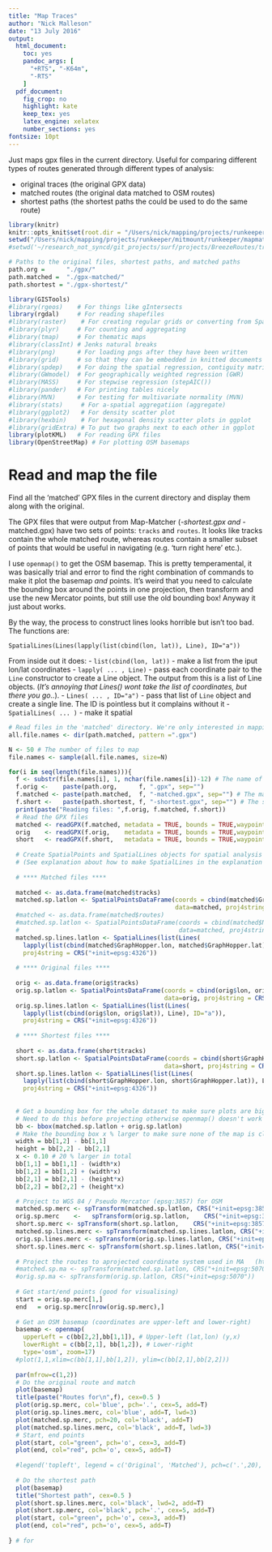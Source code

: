 ```yaml
---
title: "Map Traces"
author: "Nick Malleson"
date: "13 July 2016"
output:
  html_document: 
    toc: yes
    pandoc_args: [
      "+RTS", "-K64m",
      "-RTS"
    ]
  pdf_document:
    fig_crop: no
    highlight: kate
    keep_tex: yes
    latex_engine: xelatex
    number_sections: yes
fontsize: 10pt
---
```


Just maps gpx files in the current directory. Useful for comparing different types of routes generated through different types of analysis:

 - original traces (the original GPX data)
 - matched routes (the original data matched to OSM routes)
 - shortest paths (the shortest paths the could be used to do the same route)

```r
library(knitr)
knitr::opts_knit$set(root.dir = "/Users/nick/mapping/projects/runkeeper/mitmount/runkeeper/mapmatching-traces/")
setwd("/Users/nick/mapping/projects/runkeeper/mitmount/runkeeper/mapmatching-traces/")
#setwd('~/research_not_syncd/git_projects/surf/projects/BreezeRoutes/traces')

# Paths to the original files, shortest paths, and matched paths
path.org =      "./gpx/"
path.matched =  "./gpx-matched/"
path.shortest = "./gpx-shortest/"

library(GISTools)
#library(rgeos)    # For things like gIntersects
library(rgdal)     # For reading shapefiles
#library(raster)    # For creating regular grids or converting from SpatialPixelsDataFrame to raster
#library(plyr)     # For counting and aggregating
#library(tmap)     # For thematic maps
#library(classInt) # Jenks natural breaks
#library(png)      # For loading pngs after they have been written
#library(grid)     # so that they can be embedded in knitted documents
#library(spdep)    # For doing the spatial regression, contiguity matrices, etc.
#library(GWmodel)  # For geographically weighted regression (GWR)
#library(MASS)     # For stepwise regression (stepAIC())
#library(pander)   # For printing tables nicely
#library(MVN)      # For testing for multivariate normality (MVN)
#library(stats)     # For a-spatial aggregatiion (aggregate)
#library(ggplot2)   # For density scatter plot
#library(hexbin)    # For hexagonal density scatter plots in ggplot
#library(gridExtra) # To put two graphs next to each other in ggplot
library(plotKML)   # For reading GPX files
library(OpenStreetMap) # For plotting OSM basemaps
```

# Read and map the file

Find all the 'matched' GPX files in the current directory and display them along with the original.

The GPX files that were output from Map-Matcher (*-shortest.gpx and *-matched.gpx) have two sets of points: `tracks` and `routes`. It looks like tracks contain the whole matched route, whereas routes contain a smaller subset of points that would be useful in navigating (e.g. 'turn right here' etc.).

I use `openmap()` to get the OSM basemap. This is pretty temperamental, it was basically trial and error to find the right combination of commands to make it plot the basemap _and_ points. It's weird that you need to calculate the bounding box around the points in one projection, then transform and use the new Mercator points, but still use the old bounding box! Anyway it just about works.

By the way, the process to construct lines looks horrible but isn't too bad. The functions are:

`SpatialLines(Lines(lapply(list(cbind(lon, lat)), Line), ID="a"))`

From inside out it does:
 - `list(cbind(lon, lat))` - make a list from the iput lon/lat coordinates
 - `lapply( ... , Line)` - pass each coordinate pair to the `Line` constructor to create a Line object. The output from this is a list of Line objects. (_It's annoying that Lines() wont take the list of coordinates, but there you go.._).
 - `Lines( ... , ID="a")` - pass that list of `Line` object and create a single line. The ID is pointless but it complains without it
 - `SpatialLines( ... )` - make it spatial


```r

# Read files in the 'matched' directory. We're only interested in mapping routes that have been matched (and if they've ben matched then they probably also have a companion shortest path).
all.file.names <- dir(path.matched, pattern =".gpx")

N <- 50 # The number of files to map
file.names <- sample(all.file.names, size=N)

for(i in seq(length(file.names))){
  f <- substr(file.names[i], 1, nchar(file.names[i])-12) # The name of the file without the '-matched.gpx' extension.
  f.orig <-    paste(path.org,      f, ".gpx", sep="")
  f.matched <- paste(path.matched,  f, "-matched.gpx", sep="") # The matched file (f531b5395-matched.gpx)
  f.short <-   paste(path.shortest, f, "-shortest.gpx", sep="") # The shortest path (f531b5395-shortest.gpx)
  print(paste("Reading files: ",f.orig, f.matched, f.short))
  # Read the GPX files
  matched <- readGPX(f.matched, metadata = TRUE, bounds = TRUE,waypoints = FALSE, tracks = TRUE, routes = TRUE)
  orig    <- readGPX(f.orig,    metadata = TRUE, bounds = TRUE,waypoints = FALSE, tracks = TRUE, routes = TRUE)
  short   <- readGPX(f.short,   metadata = TRUE, bounds = TRUE,waypoints = FALSE, tracks = TRUE, routes = TRUE)
  
  # Create SpatialPoints and SpatialLines objects for spatial analysis using lat/lon cooordinate system.
  # (See explanation about how to make SpatialLines in the explanation above).
  
  # **** Matched files ****
  
  matched <- as.data.frame(matched$tracks)
  matched.sp.latlon <- SpatialPointsDataFrame(coords = cbind(matched$GraphHopper.lon, matched$GraphHopper.lat), 
                                              data=matched, proj4string = CRS("+init=epsg:4326") )
  #matched <- as.data.frame(matched$routes)
  #matched.sp.latlon <- SpatialPointsDataFrame(coords = cbind(matched$NA.lon, matched$NA.lat), 
  #                                            data=matched, proj4string = CRS("+init=epsg:4326") )
  matched.sp.lines.latlon <- SpatialLines(list(Lines(
    lapply(list(cbind(matched$GraphHopper.lon, matched$GraphHopper.lat)), Line), ID="a")),
    proj4string = CRS("+init=epsg:4326"))
  
  # **** Original files ****
  
  orig <- as.data.frame(orig$tracks)
  orig.sp.latlon <- SpatialPointsDataFrame(coords = cbind(orig$lon, orig$lat), 
                                           data=orig, proj4string = CRS("+init=epsg:4326") )
  orig.sp.lines.latlon <- SpatialLines(list(Lines(
    lapply(list(cbind(orig$lon, orig$lat)), Line), ID="a")),
    proj4string = CRS("+init=epsg:4326"))
  
  # **** Shortest files ****
  
  short <- as.data.frame(short$tracks)
  short.sp.latlon <- SpatialPointsDataFrame(coords = cbind(short$GraphHopper.lon, short$GraphHopper.lat), 
                                           data=short, proj4string = CRS("+init=epsg:4326") )
  short.sp.lines.latlon <- SpatialLines(list(Lines(
    lapply(list(cbind(short$GraphHopper.lon, short$GraphHopper.lat)), Line), ID="a")),
    proj4string = CRS("+init=epsg:4326"))
  
  
  # Get a bounding box for the whole dataset to make sure plots are big enough
  # Need to do this before projecting otherwise openmap() doesn't work (not sure why)
  bb <- bbox(matched.sp.latlon + orig.sp.latlon)
  # Make the bounding box x % larger to make sure none of the map is clipped
  width = bb[1,2] - bb[1,1]
  height = bb[2,2] - bb[2,1]
  x <- 0.10 # 20 % larger in total
  bb[1,1] = bb[1,1] - (width*x)
  bb[1,2] = bb[1,2] + (width*x)
  bb[2,1] = bb[2,1] - (height*x)
  bb[2,2] = bb[2,2] + (height*x)

  # Project to WGS 84 / Pseudo Mercator (epsg:3857) for OSM
  matched.sp.merc <- spTransform(matched.sp.latlon, CRS("+init=epsg:3857"))
  orig.sp.merc    <-   spTransform(orig.sp.latlon,    CRS("+init=epsg:3857"))
  short.sp.merc <- spTransform(short.sp.latlon,    CRS("+init=epsg:3857"))
  matched.sp.lines.merc <- spTransform(matched.sp.lines.latlon, CRS("+init=epsg:3857"))
  orig.sp.lines.merc <- spTransform(orig.sp.lines.latlon, CRS("+init=epsg:3857"))
  short.sp.lines.merc <- spTransform(short.sp.lines.latlon, CRS("+init=epsg:3857"))
  
  # Project the routes to aprojected coordinate system used in MA   (https://www.arcgis.com/home/item.html?id=d075ba0b6b5e4d71b596e882493f7789)
  #matched.sp.ma <- spTransform(matched.sp.latlon, CRS("+init=epsg:5070"))
  #orig.sp.ma <- spTransform(orig.sp.latlon, CRS("+init=epsg:5070"))
  
  # Get start/end points (good for visualising)
  start = orig.sp.merc[1,]
  end   = orig.sp.merc[nrow(orig.sp.merc),]
  
  # Get an OSM basemap (coordinates are upper-left and lower-right)
  basemap <- openmap(
    upperLeft = c(bb[2,2],bb[1,1]), # Upper-left (lat,lon) (y,x)
    lowerRight = c(bb[2,1], bb[1,2]), # Lower-right
    type='osm', zoom=17)
  #plot(1,1,xlim=c(bb[1,1],bb[1,2]), ylim=c(bb[2,1],bb[2,2]))
  
  par(mfrow=c(1,2))
  # Do the original route and match
  plot(basemap)
  title(paste("Routes for\n",f), cex=0.5 )
  plot(orig.sp.merc, col='blue', pch='.', cex=5, add=T)
  plot(orig.sp.lines.merc, col='blue', add=T, lwd=3)
  plot(matched.sp.merc, pch=20, col='black', add=T)
  plot(matched.sp.lines.merc, col='black', add=T, lwd=3)
  # Start, end points
  plot(start, col="green", pch='o', cex=3, add=T)
  plot(end, col="red", pch='o', cex=5, add=T)
  
  #legend('topleft', legend = c('Original', 'Matched'), pch=c('.',20), col=c('blue','black'))
  
  # Do the shortest path
  plot(basemap)
  title("Shortest path", cex=0.5 )
  plot(short.sp.lines.merc, col='black', lwd=2, add=T)
  plot(short.sp.merc, col='black', pch='.', cex=5, add=T)
  plot(start, col="green", pch='o', cex=3, add=T)
  plot(end, col="red", pch='o', cex=5, add=T)
  
} # for


```

